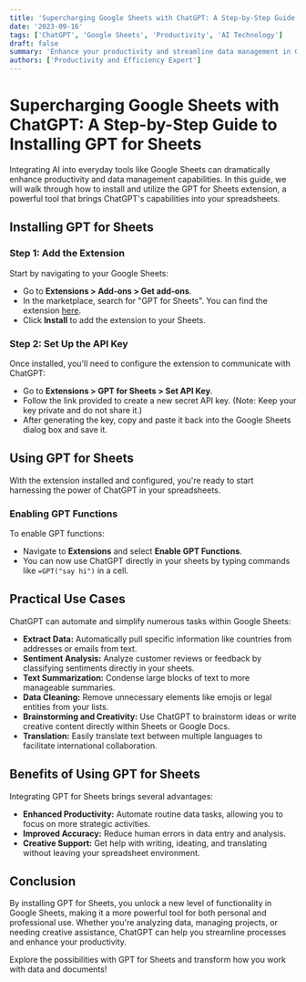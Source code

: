 ```yaml
---
title: 'Supercharging Google Sheets with ChatGPT: A Step-by-Step Guide to Installing GPT for Sheets'
date: '2023-09-16'
tags: ['ChatGPT', 'Google Sheets', 'Productivity', 'AI Technology']
draft: false
summary: 'Enhance your productivity and streamline data management in Google Sheets by integrating ChatGPT. This guide provides detailed instructions on installing and using the GPT for Sheets extension.'
authors: ['Productivity and Efficiency Expert']
---
```


# Supercharging Google Sheets with ChatGPT: A Step-by-Step Guide to Installing GPT for Sheets

Integrating AI into everyday tools like Google Sheets can dramatically enhance productivity and data management capabilities. In this guide, we will walk through how to install and utilize the GPT for Sheets extension, a powerful tool that brings ChatGPT's capabilities into your spreadsheets.

## Installing GPT for Sheets

### Step 1: Add the Extension

Start by navigating to your Google Sheets:
- Go to **Extensions > Add-ons > Get add-ons**.
- In the marketplace, search for "GPT for Sheets". You can find the extension [here](https://workspace.google.com/marketplace/app/gpt_for_sheets_and_docs/677318054654).
- Click **Install** to add the extension to your Sheets.

### Step 2: Set Up the API Key

Once installed, you'll need to configure the extension to communicate with ChatGPT:
- Go to **Extensions > GPT for Sheets > Set API Key**.
- Follow the link provided to create a new secret API key. (Note: Keep your key private and do not share it.)
- After generating the key, copy and paste it back into the Google Sheets dialog box and save it.

## Using GPT for Sheets

With the extension installed and configured, you're ready to start harnessing the power of ChatGPT in your spreadsheets.

### Enabling GPT Functions

To enable GPT functions:
- Navigate to **Extensions** and select **Enable GPT Functions**.
- You can now use ChatGPT directly in your sheets by typing commands like `=GPT("say hi")` in a cell.

## Practical Use Cases

ChatGPT can automate and simplify numerous tasks within Google Sheets:

- **Extract Data:** Automatically pull specific information like countries from addresses or emails from text.
- **Sentiment Analysis:** Analyze customer reviews or feedback by classifying sentiments directly in your sheets.
- **Text Summarization:** Condense large blocks of text to more manageable summaries.
- **Data Cleaning:** Remove unnecessary elements like emojis or legal entities from your lists.
- **Brainstorming and Creativity:** Use ChatGPT to brainstorm ideas or write creative content directly within Sheets or Google Docs.
- **Translation:** Easily translate text between multiple languages to facilitate international collaboration.

## Benefits of Using GPT for Sheets

Integrating GPT for Sheets brings several advantages:
- **Enhanced Productivity:** Automate routine data tasks, allowing you to focus on more strategic activities.
- **Improved Accuracy:** Reduce human errors in data entry and analysis.
- **Creative Support:** Get help with writing, ideating, and translating without leaving your spreadsheet environment.

## Conclusion

By installing GPT for Sheets, you unlock a new level of functionality in Google Sheets, making it a more powerful tool for both personal and professional use. Whether you're analyzing data, managing projects, or needing creative assistance, ChatGPT can help you streamline processes and enhance your productivity.

Explore the possibilities with GPT for Sheets and transform how you work with data and documents!

